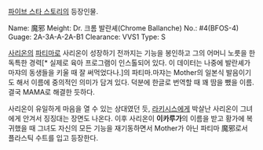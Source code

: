[[파이브 스타 스토리]]의 등장인물.

Name: 魔邪
Meight: Dr. 크롬 발란셰(Chrome Ballanche)
No.: #4(BFOS-4)
Guage: 2A-3A-A-2A-B1
Clearance: VVS1
Type: S

[[사리온]]의 [[파티마]]로 사리온이 성장하기 전까지는 기능을 봉인하고 그의 어머니 노릇을 한 독특한 경력[* 실제로 육아 프로그램이 인스톨되어 있다. 이 데이터는 나중에 발란셰가 마쟈의 동생들을 키울 때 잘 써먹었다나.]의 파티마.마쟈는 Mother의 일본식 발음이기도 해서 이름에 중의적인 의미가 담겨 있다. 덕분에 한글로 번역할 때 꽤 땀을 뺐을 이름. 결국 MAMA로 해결한 듯하다.

사리온이 유일하게 마음을 열 수 있는 상대였던 듯, [[라키시스]]에게 박살난 사리온이 그녀에게 안겨서 징징대는 장면도 나온다. 이후 사리온이 '''이카루가'''의 이름을 받고 황가에 복귀했을 때 그녀도 자신의 모든 기능을 재기동하면서 Mother가 아닌 파티마 魔邪로서 플라스틱 수트를 입고 등장한다.
